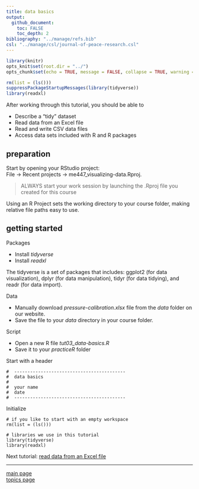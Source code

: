 ```yaml
---
title: data basics
output: 
  github_document:
    toc: FALSE
    toc_depth: 2
bibliography: "../manage/refs.bib" 
csl: "../manage/csl/journal-of-peace-research.csl"
---
```


```r
library(knitr)
opts_knit$set(root.dir = "../")
opts_chunk$set(echo = TRUE, message = FALSE, collapse = TRUE, warning = FALSE, cache = TRUE, cache.path = "tut-04-cache/01-", fig.path = "tut-04-images/01-")
```


```r
rm(list = (ls()))
suppressPackageStartupMessages(library(tidyverse))
library(readxl)
```



After working through this tutorial, you should be able to 

- Describe a "tidy" dataset
- Read data from an Excel file 
- Read and write CSV data files 
- Access data sets included with R and R packages 


## preparation 

Start by opening your RStudio project:    
File $\rightarrow$ Recent projects $\rightarrow$ me447_visualizing-data.Rproj.

> ALWAYS start your work session by launching the .Rproj file you created for this course 

Using an R Project sets the working directory to your course folder, making relative file paths easy to use.


## getting started 

Packages

- Install *tidyverse* 
- Install *readxl* 


The tidyverse is a set of packages that includes: ggplot2 (for data visualization), dplyr (for data manipulation), tidyr (for data tidying), and readr (for data import). 

Data

- Manually download *pressure-calibration.xlsx* file from the *data* folder on our website. 
- Save the file to your *data* directory in your course folder. 

Script

- Open a new R file  *tut03_data-basics.R*
- Save it to your *practiceR* folder 

Start with a header

    #  ------------------------------------------
    #  data basics
    #
    #  your name
    #  date
    #  ------------------------------------------

Initialize 

    # if you like to start with an empty workspace
    rm(list = (ls()))
    
    # libraries we use in this tutorial
    library(tidyverse)
    library(readxl)








Next tutorial: [read data from an Excel file](tut-0402_read-excel.md)


---

[main page](../README.md)<br> 
[topics page](../README-by-topic.md)




